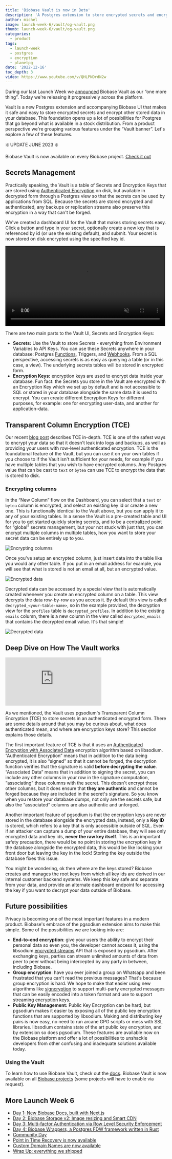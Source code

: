 ```yaml
---
title: 'Biobase Vault is now in Beta'
description: 'A Postgres extension to store encrypted secrets and encrypt data.'
author: michel
image: launch-week-6/vault/og-vault.png
thumb: launch-week-6/vault/og-vault.png
categories:
  - product
tags:
  - launch-week
  - postgres
  - encryption
  - planetpg
date: '2022-12-16'
toc_depth: 3
video: https://www.youtube.com/v/QHLPNDrdN2w
---
```


During our last Launch Week we [announced](/blog/biobase-vault) Biobase Vault as our “one more thing”. Today we're releasing it progressively across the platform.

Vault is a new Postgres extension and accompanying Biobase UI that makes it safe and easy to store encrypted secrets and encrypt other stored data in your database. This foundation opens up a lot of possibilities for Postgres that go beyond what is available in a stock distribution. From a product perspective we're grouping various features under the “Vault banner”. Let's explore a few of these features.

<div className="bg-gray-300 rounded-lg px-6 py-2 bold">

❇️ UPDATE JUNE 2023 ❇️

Biobase Vault is now available on every Biobase project. [Check it out](https://biobase.studio/dashboard/project/_/settings/vault/secrets)

</div>

## Secrets Management

Practically speaking, the Vault is a table of Secrets and Encryption Keys that are stored using [Authenticated Encryption](https://en.wikipedia.org/wiki/Authenticated_encryption) on disk, but available in decrypted form through a Postgres view so that the secrets can be used by applications from SQL. Because the secrets are stored encrypted and authenticated, any backups or replication streams also preserve this encryption in a way that can't be forged.

We've created a dashboard UI for the Vault that makes storing secrets easy. Click a button and type in your secret, optionally create a new key that is referenced by id (or use the existing default), and submit. Your secret is now stored on disk encrypted using the specified key id.

<video width="99%" muted playsInline controls={true}>
  <source src="/images/blog/launch-week-6/vault/vault-hello-compressed.mp4" type="video/mp4" />
</video>

There are two main parts to the Vault UI, Secrets and Encryption Keys:

- **Secrets:** Use the Vault to store Secrets - everything from Environment Variables to API Keys. You can use these Secrets anywhere in your database: Postgres [Functions](/docs/guides/database/functions), Triggers, and [Webhooks](/docs/guides/database/webhooks). From a SQL perspective, accessing secrets is as easy as querying a table (or in this case, a view). The underlying secrets tables will be stored in encrypted form.
- **Encryption Keys:** encryption keys are used to encrypt data inside your database. Fun fact: the Secrets you store in the Vault are encrypted with an Encryption Key which we set up by default and is not accessible to SQL or stored in your database alongside the same data it is used to encrypt. You can create different Encryption Keys for different purposes, for example: one for encrypting user-data, and another for application-data.

## Transparent Column Encryption (TCE)

Our recent [blog post](/blog/transparent-column-encryption-with-postgres) describes TCE in-depth. TCE is one of the safest ways to encrypt your data so that it doesn't leak into logs and backups, as well as providing your users with row-level authenticated encryption. TCE is the foundational feature of the Vault, but you can use it on your own tables if you choose to if the Vault isn't sufficient for your needs, for example if you have multiple tables that you wish to have encrypted columns. Any Postgres value that can be cast to `text` or `bytea` can use TCE to encrypt the data that is stored to disk.

### Encrypting columns

In the “New Column” flow on the Dashboard, you can select that a `text` or `bytea` column is encrypted, and select an existing key id or create a new one. This is functionally identical to the Vault above, but you can apply it to any of your existing tables. In a sense the Vault is a pre-created table and UI for you to get started quickly storing secrets, and to be a centralized point for “global” secrets management, but your not stuck with just that, you can encrypt multiple columns in multiple tables, how you want to store your secret data can be entirely up to you.

![Encrypting columns](/images/blog/launch-week-6/vault/vault-encrypting-columns.png)

Once you've setup an encrypted column, just insert data into the table like you would any other table. If you put in an email address for example, you will see that what is stored is not an email at all, but an encrypted value.

![Encrypted data](/images/blog/launch-week-6/vault/vault-encrypted-data.png)

Decrypted data can be accessed by a special view that is automatically created whenever you create an encrypted column on a table. This view decrypts the data row-by-row as you access it. By default this view is called `decrypted_<your-table-name>`, so in the example provided, the decryption view for the `profiles` table is `decrypted_profiles`. In addition to the existing `emails` column, there is a new column in the view called `decrypted_emails` that contains the decrypted email value. It's that simple!

![Decrypted data](/images/blog/launch-week-6/vault/vault-decrypted-data.png)

## Deep Dive on How The Vault works

<div className="video-container">
  <iframe
    src="https://www.youtube-nocookie.com/embed/QHLPNDrdN2w"
    title="YouTube video player"
    frameborder="0"
    allow="accelerometer; autoplay; clipboard-write; encrypted-media; gyroscope; picture-in-picture"
    allowfullscreen
  ></iframe>
</div>

As we mentioned, the Vault uses pgsodium's Transparent Column Encryption (TCE) to store secrets in an authenticated encrypted form. There are some details around that you may be curious about, what does authenticated mean, and where are encryption keys store? This section explains those details.

The first important feature of TCE is that it uses an [Authenticated Encryption with Associated Data](<https://en.wikipedia.org/wiki/Authenticated_encryption#Authenticated_encryption_with_associated_data_(AEAD)>) encryption algorithm based on libsodium. “Authenticated Encryption” means that in addition to the data being encrypted, it is also “signed” so that it cannot be forged, the decryption function verifies that the signature is valid **before decrypting the value**. “Associated Data” means that in addition to signing the secret, you can include any other columns in your row in the signature computation, “associating” those columns with the secret. This doesn't encrypt those other columns, but it does ensure that **they are authentic** and cannot be forged because they are included in the secret's signature. So you know when you restore your database dumps, not only are the secrets safe, but also the “associated” columns are also authentic and unforged.

Another important feature of pgsodium is that the encryption keys are never stored in the database alongside the encrypted data, instead, only a **Key ID** is stored, which refers to a key that is only accessible outside of SQL. Even if an attacker can capture a dump of your entire database, they will see only encrypted data and key ids, **never the raw key itself**. This is an important safety precaution, there would be no point in storing the encryption key in the database alongside the encrypted data, this would be like locking your front door but leaving the key in the lock! Storing the key outside the database fixes this issue.

You might be wondering, ok then where are the keys stored? Biobase creates and manages the root keys from which all key ids are derived in our internal customer backend systems. We keep this key safe and separate from your data, and provide an alternate dashboard endpoint for accessing the key if you want to decrypt your data outside of Biobase.

## Future possibilities

Privacy is becoming one of the most important features in a modern product. Biobase's embrace of the pgsodium extension aims to make this simple. Some of the possibilities we are looking into are:

- **End-to-end encryption**: give your users the ability to encrypt their personal data so even you, the developer cannot access it, using the libsodium [encrypted streams](https://doc.libsodium.org/secret-key_cryptography/secretstream) API that is exposed by pgsodium. After exchanging keys, parties can stream unlimited amounts of data from peer to peer without being intercepted by any party in between, including Biobase.
- **Group encryption**: have you ever joined a group on Whatsapp and been frustrated that you can't read the previous messages? That's because group encryption is hard. We hope to make that easier using new algorithms like [signcryption](https://github.com/jedisct1/libsodium-signcryption) to support multi-party encrypted messages that can be easily encoded into a token format and use to support streaming encryption keys.
- **Public Key Management:** Public Key Encryption can be hard, but pgsodium makes it easier by exposing all of the public key encryption functions that are supported by libsodium. Making and distributing key pairs is now easy, no need to run arcane GPG scripts or mess with SSL libraries. libsodium contains state of the art public key encryption, and by extension so does pgsodium. These features are available now on the Biobase platform and offer a lot of possibilities to unshackle developers from other confusing and inadequate solutions available today.

### Using the Vault

To learn how to use Biobase Vault, check out the [docs](https://biobase.studio/docs/guides/database/vault). Biobase Vault is now available on all [Biobase projects](https://biobase.studio/dashboard/project/_/settings/vault/secrets) (some projects will have to enable via request).

## More Launch Week 6

- [Day 1: New Biobase Docs, built with Next.js](https://biobase.studio/blog/new-biobase-docs-built-with-nextjs)
- [Day 2: Biobase Storage v2: Image resizing and Smart CDN](https://biobase.studio/blog/storage-image-resizing-smart-cdn)
- [Day 3: Multi-factor Authentication via Row Level Security Enforcement](https://biobase.studio/blog/mfa-auth-via-rls)
- [Day 4: Biobase Wrappers, a Postgres FDW framework written in Rust](https://biobase.studio/blog/postgres-foreign-data-wrappers-rust)
- [Community Day](https://biobase.studio/blog/launch-week-6-community-day)
- [Point in Time Recovery is now available](https://biobase.studio/blog/postgres-point-in-time-recovery)
- [Custom Domain Names are now available](https://biobase.studio/blog/custom-domain-names)
- [Wrap Up: everything we shipped](https://biobase.studio/blog/launch-week-6-wrap-up)
